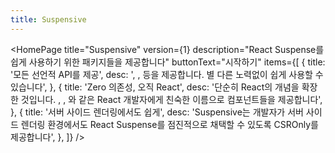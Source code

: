```yaml
---
title: Suspensive
---
```



<HomePage
  title="Suspensive"
  version={1}
  description="React Suspense를 쉽게 사용하기 위한 패키지들을 제공합니다"
  buttonText="시작하기"
  items={[
    {
      title: '모든 선언적 API를 제공',
      desc: '<Suspense/>, <ErrorBoundary/>, <ErrorBoundaryGroup/> 등을 제공합니다. 별 다른 노력없이 쉽게 사용할 수 있습니다',
    },
    {
      title: 'Zero 의존성, 오직 React',
      desc: '단순히 React의 개념을 확장한 것입니다. <Suspense/>, <ErrorBoundary/>, <ErrorBoundaryGroup/>와 같은 React 개발자에게 친숙한 이름으로 컴포넌트들을 제공합니다',
    },
    {
      title: '서버 사이드 렌더링에서도 쉽게',
      desc: 'Suspensive는 개발자가 서버 사이드 렌더링 환경에서도 React Suspense를 점진적으로 채택할 수 있도록 CSROnly를 제공합니다',
    },
  ]}
/>
